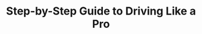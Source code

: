 ---
title: 'Step-by-Step Guide to Driving Like a Pro'
description: 'Discover the specific steps for driving like a pro'
icon: 'engine-warning'
sidebarTitle: "DIY repairs"
---